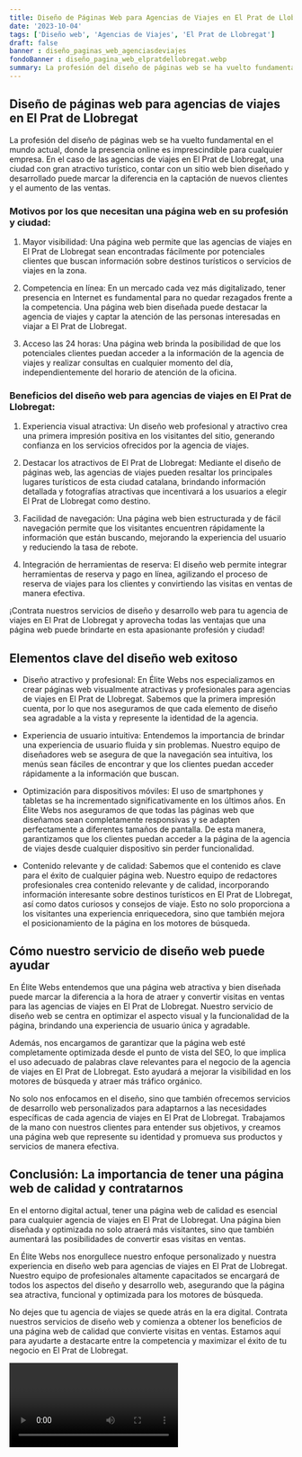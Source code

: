 ```yaml
---
title: Diseño de Páginas Web para Agencias de Viajes en El Prat de Llobregat
date: '2023-10-04'
tags: ['Diseño web', 'Agencias de Viajes', 'El Prat de Llobregat']
draft: false
banner : diseño_paginas_web_agenciasdeviajes
fondoBanner : diseño_pagina_web_elpratdellobregat.webp
summary: La profesión del diseño de páginas web se ha vuelto fundamental en el mundo actual, donde la presencia online es imprescindible para cualquier empresa. En el caso de las agencias de viajes en El Prat de Llobregat, una ciudad con gran atractivo turístico, contar con un sitio web bien diseñado y desarrollado puede marcar la diferencia en la captación de nuevos clientes y el aumento de las ventas.
---
```


## Diseño de páginas web para agencias de viajes en El Prat de Llobregat

La profesión del diseño de páginas web se ha vuelto fundamental en el mundo actual, donde la presencia online es imprescindible para cualquier empresa. En el caso de las agencias de viajes en El Prat de Llobregat, una ciudad con gran atractivo turístico, contar con un sitio web bien diseñado y desarrollado puede marcar la diferencia en la captación de nuevos clientes y el aumento de las ventas.

### Motivos por los que necesitan una página web en su profesión y ciudad:

1. Mayor visibilidad: Una página web permite que las agencias de viajes en El Prat de Llobregat sean encontradas fácilmente por potenciales clientes que buscan información sobre destinos turísticos o servicios de viajes en la zona.

2. Competencia en línea: En un mercado cada vez más digitalizado, tener presencia en Internet es fundamental para no quedar rezagados frente a la competencia. Una página web bien diseñada puede destacar la agencia de viajes y captar la atención de las personas interesadas en viajar a El Prat de Llobregat.

3. Acceso las 24 horas: Una página web brinda la posibilidad de que los potenciales clientes puedan acceder a la información de la agencia de viajes y realizar consultas en cualquier momento del día, independientemente del horario de atención de la oficina.

### Beneficios del diseño web para agencias de viajes en El Prat de Llobregat:

1. Experiencia visual atractiva: Un diseño web profesional y atractivo crea una primera impresión positiva en los visitantes del sitio, generando confianza en los servicios ofrecidos por la agencia de viajes.

2. Destacar los atractivos de El Prat de Llobregat: Mediante el diseño de páginas web, las agencias de viajes pueden resaltar los principales lugares turísticos de esta ciudad catalana, brindando información detallada y fotografías atractivas que incentivará a los usuarios a elegir El Prat de Llobregat como destino.

3. Facilidad de navegación: Una página web bien estructurada y de fácil navegación permite que los visitantes encuentren rápidamente la información que están buscando, mejorando la experiencia del usuario y reduciendo la tasa de rebote.

4. Integración de herramientas de reserva: El diseño web permite integrar herramientas de reserva y pago en línea, agilizando el proceso de reserva de viajes para los clientes y convirtiendo las visitas en ventas de manera efectiva.

¡Contrata nuestros servicios de diseño y desarrollo web para tu agencia de viajes en El Prat de Llobregat y aprovecha todas las ventajas que una página web puede brindarte en esta apasionante profesión y ciudad!

<GifSeo />

<Cta />

## Elementos clave del diseño web exitoso

- Diseño atractivo y profesional: En Élite Webs nos especializamos en crear páginas web visualmente atractivas y profesionales para agencias de viajes en El Prat de Llobregat. Sabemos que la primera impresión cuenta, por lo que nos aseguramos de que cada elemento de diseño sea agradable a la vista y represente la identidad de la agencia.

- Experiencia de usuario intuitiva: Entendemos la importancia de brindar una experiencia de usuario fluida y sin problemas. Nuestro equipo de diseñadores web se asegura de que la navegación sea intuitiva, los menús sean fáciles de encontrar y que los clientes puedan acceder rápidamente a la información que buscan.

- Optimización para dispositivos móviles: El uso de smartphones y tabletas se ha incrementado significativamente en los últimos años. En Élite Webs nos aseguramos de que todas las páginas web que diseñamos sean completamente responsivas y se adapten perfectamente a diferentes tamaños de pantalla. De esta manera, garantizamos que los clientes puedan acceder a la página de la agencia de viajes desde cualquier dispositivo sin perder funcionalidad.

- Contenido relevante y de calidad: Sabemos que el contenido es clave para el éxito de cualquier página web. Nuestro equipo de redactores profesionales crea contenido relevante y de calidad, incorporando información interesante sobre destinos turísticos en El Prat de Llobregat, así como datos curiosos y consejos de viaje. Esto no solo proporciona a los visitantes una experiencia enriquecedora, sino que también mejora el posicionamiento de la página en los motores de búsqueda.

## Cómo nuestro servicio de diseño web puede ayudar

En Élite Webs entendemos que una página web atractiva y bien diseñada puede marcar la diferencia a la hora de atraer y convertir visitas en ventas para las agencias de viajes en El Prat de Llobregat. Nuestro servicio de diseño web se centra en optimizar el aspecto visual y la funcionalidad de la página, brindando una experiencia de usuario única y agradable.

Además, nos encargamos de garantizar que la página web esté completamente optimizada desde el punto de vista del SEO, lo que implica el uso adecuado de palabras clave relevantes para el negocio de la agencia de viajes en El Prat de Llobregat. Esto ayudará a mejorar la visibilidad en los motores de búsqueda y atraer más tráfico orgánico.

No solo nos enfocamos en el diseño, sino que también ofrecemos servicios de desarrollo web personalizados para adaptarnos a las necesidades específicas de cada agencia de viajes en El Prat de Llobregat. Trabajamos de la mano con nuestros clientes para entender sus objetivos, y creamos una página web que represente su identidad y promueva sus productos y servicios de manera efectiva.

## Conclusión: La importancia de tener una página web de calidad y contratarnos

En el entorno digital actual, tener una página web de calidad es esencial para cualquier agencia de viajes en El Prat de Llobregat. Una página bien diseñada y optimizada no solo atraerá más visitantes, sino que también aumentará las posibilidades de convertir esas visitas en ventas.

En Élite Webs nos enorgullece nuestro enfoque personalizado y nuestra experiencia en diseño web para agencias de viajes en El Prat de Llobregat. Nuestro equipo de profesionales altamente capacitados se encargará de todos los aspectos del diseño y desarrollo web, asegurando que la página sea atractiva, funcional y optimizada para los motores de búsqueda.

No dejes que tu agencia de viajes se quede atrás en la era digital. Contrata nuestros servicios de diseño web y comienza a obtener los beneficios de una página web de calidad que convierte visitas en ventas. Estamos aquí para ayudarte a destacarte entre la competencia y maximizar el éxito de tu negocio en El Prat de Llobregat.

<Video />

<CtaBot job='Agencias de Viajes' city='El Prat de Llobregat'/>

<Gmaps query='El Prat de Llobregat+españa+maps' />